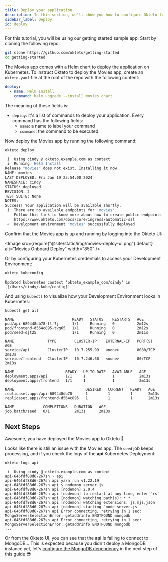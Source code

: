 ```yaml
---
title: Deploy your application
description: In this section, we'll show you how to configure Okteto to deploy your app
sidebar_label: Deploy
id: deploy
---
```



For this tutorial, you will be using our getting started sample app. Start by cloning the following repo:

```bash
git clone https://github.com/okteto/getting-started
cd getting-started
```

The Movies app comes with a Helm chart to deploy the application on Kubernetes.
To instruct Okteto to deploy the Movies app, create an `okteto.yaml` file at the root of the repo with the following content:

```yaml title="okteto.yaml"
deploy:
  - name: Helm Install
    command: helm upgrade --install movies chart
```

The meaning of these fields is:

- `deploy`: it's a list of commands to deploy your application. Every command has the following fields:
  - `name`: a name to label your command
  - `command`: the command to be executed

Now deploy the Movies app by running the following command:

```bash
okteto deploy
```

```bash
 i  Using cindy @ okteto.example.com as context
 i  Running 'Helm Install'
Release "movies" does not exist. Installing it now.
NAME: movies
LAST DEPLOYED: Fri Jan 19 23:54:00 2024
NAMESPACE: cindy
STATUS: deployed
REVISION: 2
TEST SUITE: None
NOTES:
Success! Your application will be available shortly.
 i  There are no available endpoints for 'movies'.
    Follow this link to know more about how to create public endpoints for your application:
    https://www.okteto.com/docs/core/ingress/automatic-ssl
 ✓  Development environment 'movies' successfully deployed
```

Confirm that the Movies app is up and running by logging into the Okteto UI:

<Image
  src={require("@site/static/img/movies-deploy-ui.png").default}
  alt="Movies Onboard Deploy"
  width="850"
/>

Or by configuring your Kubernetes credentials to access your Development Environment:

```bash
okteto kubeconfig
```

```
Updated kubernetes context 'okteto_example_com/cindy' in '[/Users/cindy/.kube/config]'
```

And using `kubectl` to visualize how your Development Environment looks in Kubernetes:

```bash
kubectl get all
```

```
NAME                          READY   STATUS    RESTARTS   AGE
pod/api-689448db78-flf7j      1/1     Running   0          2m12s
pod/frontend-d564c895-tvg65   1/1     Running   0          2m12s
pod/seed-djt25                1/1     Running   0          2m11s

NAME               TYPE        CLUSTER-IP    EXTERNAL-IP   PORT(S)    AGE
service/api        ClusterIP   10.7.255.99   <none>        8080/TCP   2m13s
service/frontend   ClusterIP   10.7.246.60   <none>        80/TCP     2m13s

NAME                       READY   UP-TO-DATE   AVAILABLE   AGE
deployment.apps/api        1/1     1            1           2m13s
deployment.apps/frontend   1/1     1            1           2m13s

NAME                                DESIRED   CURRENT   READY   AGE
replicaset.apps/api-689448db78      1         1         1       2m13s
replicaset.apps/frontend-d564c895   1         1         1       2m13s

NAME             COMPLETIONS   DURATION   AGE
job.batch/seed   0/1           2m13s      2m13s
```

## Next Steps

Awesome, you have deployed the Movies app to Okteto 🚀

Looks like there is still an issue with the Movies app.
The `seed` job keeps processing, and if you check the logs of the **api** Kubernetes Deployment:

```bash
okteto logs api
```

```
 i  Using cindy @ okteto.example.com as context
api-646fdf88d6-267sn › api
api-646fdf88d6-267sn api yarn run v1.22.19
api-646fdf88d6-267sn api $ nodemon server.js
api-646fdf88d6-267sn api [nodemon] 2.0.4
api-646fdf88d6-267sn api [nodemon] to restart at any time, enter `rs`
api-646fdf88d6-267sn api [nodemon] watching path(s): *.*
api-646fdf88d6-267sn api [nodemon] watching extensions: js,mjs,json
api-646fdf88d6-267sn api [nodemon] starting `node server.js`
api-646fdf88d6-267sn api Error connecting, retrying in 1 sec: MongoServerSelectionError: getaddrinfo ENOTFOUND mongodb
api-646fdf88d6-267sn api Error connecting, retrying in 1 sec: MongoServerSelectionError: getaddrinfo ENOTFOUND mongodb
...
```

Or from the Okteto UI, you can see that the **api** is failing to connect to MongoDB...
This is expected because you didn't deploy a MongoDB instance yet, let's [configure the MongoDB dependency](dependencies.mdx) in the next step of this guide 😎
